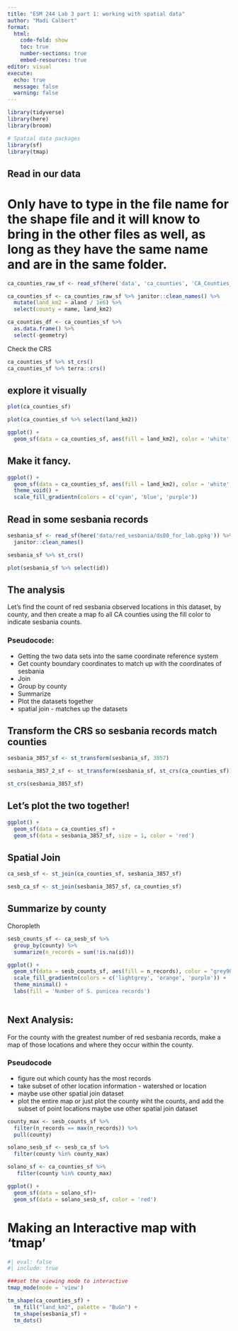 ```yaml
---
title: "ESM 244 Lab 3 part 1: working with spatial data"
author: "Madi Calbert"
format: 
  html: 
    code-fold: show
    toc: true 
    number-sections: true
    embed-resources: true
editor: visual
execute: 
  echo: true
  message: false
  warning: false
---
```


```r
library(tidyverse)
library(here)
library(broom)

# Spatial data packages
library(sf)
library(tmap)
```


## Read in our data
# Only have to type in the file name for the shape file and it will know to bring in the other files as well, as long as they have the same name and are in the same folder. 

```r
ca_counties_raw_sf <- read_sf(here('data', 'ca_counties', 'CA_Counties_TIGER2016.shp'))

ca_counties_sf <- ca_counties_raw_sf %>% janitor::clean_names() %>% 
  mutate(land_km2 = aland / 1e6) %>% 
  select(county = name, land_km2)

ca_counties_df <- ca_counties_sf %>% 
  as.data.frame() %>% 
  select(-geometry)
```

Check the CRS

```r
ca_counties_sf %>% st_crs()
ca_counties_sf %>% terra::crs()
```

## explore it visually 

```r
plot(ca_counties_sf)
```

```r
plot(ca_counties_sf %>% select(land_km2))
```
```r
ggplot() +
  geom_sf(data = ca_counties_sf, aes(fill = land_km2), color = 'white', size = 0.1)
```
## Make it fancy. 

```r
ggplot() +
  geom_sf(data = ca_counties_sf, aes(fill = land_km2), color = 'white', size = 0.1) +
  theme_void() +
  scale_fill_gradientn(colors = c('cyan', 'blue', 'purple'))
```

## Read in some sesbania records

```r
sesbania_sf <- read_sf(here('data/red_sesbania/ds80_for_lab.gpkg')) %>% 
  janitor::clean_names()

sesbania_sf %>% st_crs()

plot(sesbania_sf %>% select(id))
```

## The analysis 

Let's find the count of red sesbania observed locations in this dataset, by county, and then create a map fo all CA counties using the fill color to indicate sesbania counts. 

### Pseudocode: 
* Getting the two data sets into the same coordinate reference system 
* Get county boundary coordinates to match up with the coordinates of sesbania 
* Join 
* Group by county 
* Summarize
* Plot the datasets together 
* spatial join - matches up the datasets 


## Transform the CRS so sesbania records match counties 

```r
sesbania_3857_sf <- st_transform(sesbania_sf, 3857)

sesbania_3857_2_sf <- st_transform(sesbania_sf, st_crs(ca_counties_sf))

st_crs(sesbania_3857_sf)
```

## Let's plot the two together!

```r
ggplot() +
  geom_sf(data = ca_counties_sf) + 
  geom_sf(data = sesbania_3857_sf, size = 1, color = 'red') 
```

## Spatial Join 

```r
ca_sesb_sf <- st_join(ca_counties_sf, sesbania_3857_sf)

sesb_ca_sf <- st_join(sesbania_3857_sf, ca_counties_sf)
```

## Summarize by county


Choropleth

```r
sesb_counts_sf <- ca_sesb_sf %>% 
  group_by(county) %>% 
  summarize(n_records = sum(!is.na(id)))

ggplot() + 
  geom_sf(data = sesb_counts_sf, aes(fill = n_records), color = "grey90", size = 1) +
  scale_fill_gradientn(colors = c('lightgrey', 'orange', 'purple')) +
  theme_minimal() +
  labs(fill = 'Number of S. punicea records')
  
```

## Next Analysis:

For the county with the greatest number of red sesbania records, make a map of those locations and where they occur within the county. 

### Pseudocode 
* figure out which county has the most records 
* take subset of other location information - watershed or location 
* maybe use other spatial join dataset 
* plot the entire map or just plot the county wiht the counts, and add the subset of point locations
maybe use other spatial join dataset 


```r
county_max <- sesb_counts_sf %>% 
  filter(n_records == max(n_records)) %>% 
  pull(county)

solano_sesb_sf <- sesb_ca_sf %>%
  filter(county %in% county_max)

solano_sf <- ca_counties_sf %>% 
   filter(county %in% county_max)

ggplot() + 
  geom_sf(data = solano_sf)+
  geom_sf(data = solano_sesb_sf, color = 'red')
```

# Making an Interactive map with 'tmap'

```r
#| eval: false
#| include: true

###set the viewing mode to interactive 
tmap_mode(mode = 'view')

tm_shape(ca_counties_sf) + 
  tm_fill("land_km2", palette = "BuGn") + 
  tm_shape(sesbania_sf) +
  tm_dots()
```

















